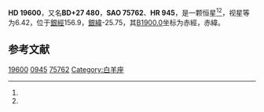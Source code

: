 {{Starbox begin
| name = HD 19600
}}
{{Starbox observe
| epoch = [[J2000.0|J2000.0]]
| constell = {{星座名待查}}<ref name=SIMBAD>{{cite web
 | url=http://simbad.u-strasbg.fr/simbad/sim-id?Ident=HR+945
 | title =Pulsating variable Star
 | publisher=Centre de Données astronomiques de Strasbourg
 | work=SIMBAD
 | accessdate=2012-07-13}}</ref><ref name=DATA>{{cite web
 | url=http://vizier.u-strasbg.fr/viz-bin/VizieR-5?-out.add=.&-source=5050&-corr=PK=HR&-out.max=9999&HR=945
 | title=VizieR Detailed Page
 | accessdate=2012-07-13
 | archive-date=2019-02-16
 | archive-url=https://web.archive.org/web/20190216095406/http://vizier.u-strasbg.fr/viz-bin/VizieR-5?-out.add=.&-source=5050&-corr=PK=HR&-out.max=9999&HR=945
 | dead-url=no
 }}</ref>
| 星官 = 
| ra = {{RA|3|10|8.8}}<ref name=SIMBAD /><ref name=DATA />
| dec = {{DEC|+27|49|12}}<ref name=SIMBAD /><ref name=DATA />
| appmag_v = 6.42<ref name=SIMBAD /><ref name=DATA />
}}
{{Starbox character
| class = A0V<ref name=SIMBAD /><ref name=DATA />
| b-v = 0.01<ref name=SIMBAD /><ref name=DATA />
| u-b = -0.01<ref name=SIMBAD /><ref name=DATA />
| r-i = <ref name=SIMBAD /><ref name=DATA />
| variable = 
}}
{{Starbox astrometry
| radial_v = -0.01
| prop_mo_ra = -5
| parallax = 
| p_error = 
}}
{{Starbox catalog
| names =BD+27 480，[[SAO星表|SAO]] 75762，[[HD星表|HD]] 19600，[[HR星表|HR]] 945}}
{{Starbox reference |Simbad=HR+945}}
{{Starbox end}}

'''HD 19600'''，又名'''BD+27 480'''，'''SAO 75762'''、'''HR 945'''，是一颗恒星<ref name=SIMBAD /><ref name=DATA />，视星等为6.42，位于[[銀道座標系|銀經]]156.9，[[銀道座標系|銀緯]]-25.75，其[[B1900.0|B1900.0]]坐标为赤經{{RA|3|4|10.3}}，赤緯{{DEC|+27|-25.75|24}}。

== 参考文献 ==
{{reflist}}

{{star-stub}}

[[Category:HD和HDE天體|19600]]
[[Category:HR天體|0945]]
[[Category:SAO天體|75762]]
[[Category:白羊座|Category:白羊座]]